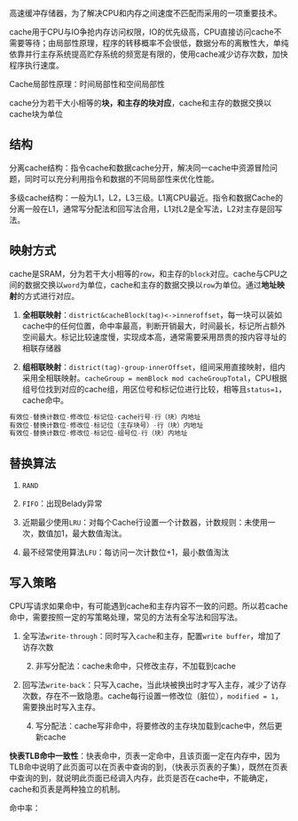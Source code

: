 高速缓冲存储器，为了解决CPU和内存之间速度不匹配而采用的一项重要技术。

cache用于CPU与IO争抢内存访问权限，IO的优先级高，CPU直接访问cache不需要等待；由局部性原理，程序的转移概率不会很低，数据分布的离散性大，单纯依靠并行主存系统提高贮存系统的频宽是有限的，使用cache减少访存次数，加快程序执行速度。

Cache局部性原理：时间局部性和空间局部性

cache分为若干大小相等的**块，和主存的块对应**，cache和主存的数据交换以cache块为单位

## 结构

分离cache结构：指令cache和数据cache分开，解决同一cache中资源冒险问题，同时可以充分利用指令和数据的不同局部性来优化性能。

多级cache结构：一般为L1，L2，L3三级。L1离CPU最近。指令和数据Cache的分离一般在L1，通常写分配法和回写法合用，L1对L2是全写法，L2对主存是回写法。

## 映射方式

cache是SRAM，分为若干大小相等的`row`，和主存的`block`对应。cache与CPU之间的数据交换以`word`为单位，cache和主存的数据交换以`row`为单位。通过**地址映射**的方式进行对应。

1. **全相联映射**：`district&cacheBlock(tag)<->inneroffset`，每一块可以装如cache中的任何位置，命中率最高，判断开销最大，时间最长，标记所占额外空间最大。标记比较速度慢，实现成本高，通常需要采用昂贵的按内容寻址的相联存储器

2. **组相联映射**：`district(tag)-group-innerOffset`，组间采用直接映射，组内采用全相联映射。`cacheGroup = memBlock mod cacheGroupTotal`，CPU根据组号位找到对应的cache组，用区位号和标记位进行比较，相等且`status=1`，cache命中。

```Rust
有效位-替换计数位-修改位-标记位-cache行号-行（块）内地址
有效位-替换计数位-修改位-标记位（主存块号）-行（块）内地址
有效位-替换计数位-修改位-标记位-组号位-行（块）内地址
```

## 替换算法

1. `RAND`

2. `FIFO`：出现Belady异常

3. 近期最少使用`LRU`：对每个Cache行设置一个计数器，计数规则：未使用一次，数值加1，最大数值淘汰。

4. 最不经常使用算法`LFU`：每访问一次计数位+1，最小数值淘汰

## 写入策略

CPU写请求如果命中，有可能遇到cache和主存内容不一致的问题。所以若cache命中，需要按照一定的写策略处理，常见的方法有全写法和回写法。

1. 全写法`write-through`：同时写入`cache`和主存，配置`write buffer`，增加了访存次数

    2. 非写分配法：cache未命中，只修改主存，不加载到cache

3. 回写法`write-back`：只写入cache，当此块被换出时才写入主存，减少了访存次数，存在不一致隐患。cache每行设置一修改位（脏位），`modified = 1`，需要换出时写入主存。

    4. 写分配法：cache写非命中，将要修改的主存块加载到cache中，然后更新cache

**快表TLB命中一致性**：快表命中，页表一定命中，且该页面一定在内存中，因为TLB命中说明了此页面可以在页表中查询的到，（快表示页表的子集），既然在页表中查询的到，就说明此页面已经调入内存，此页是否在cache中，不能确定，cache和页表是两种独立的机制。

命中率：

